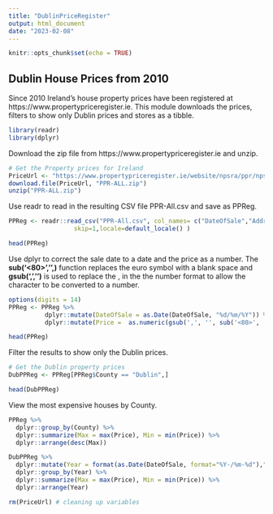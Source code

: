 ```yaml
---
title: "DublinPriceRegister"
output: html_document
date: "2023-02-08"
---
```


```r
knitr::opts_chunk$set(echo = TRUE)
```

## Dublin House Prices from 2010
Since 2010 Ireland's house property prices have been registered at https://www.propertypriceregister.ie. This module downloads the prices, filters to show only Dublin prices and stores as a tibble. 


```r
library(readr)
library(dplyr)
```
Download the zip file from https://www.propertypriceregister.ie and unzip.

```r
# Get the Property prices for Ireland
PriceUrl <- "https://www.propertypriceregister.ie/website/npsra/ppr/npsra-ppr.nsf/Downloads/PPR-ALL.zip/$FILE/PPR-ALL.zip"
download.file(PriceUrl, "PPR-ALL.zip")
unzip("PPR-ALL.zip")
```
Use readr to read in the resulting CSV file PPR-All.csv and save as PPReg. 
```r
PPReg <- readr::read_csv("PPR-All.csv", col_names= c("DateOfSale","Address","County","Eircode","Price","NotFullMarketPrice","VATExclusive","Description","Size"), col_types = c("c","c","c","c","c","c","c","c","c"),
                  skip=1,locale=default_locale() )

head(PPReg)
```

Use dplyr to correct the sale date to a date and the price as a number. The **sub('<80>','',)** function replaces the euro symbol with a blank space and **gsub(',','')** is used to replace the , in the the number format to allow the character to be converted to a number.

```r
options(digits = 14)
PPReg <- PPReg %>% 
          dplyr::mutate(DateOfSale = as.Date(DateOfSale, "%d/%m/%Y")) %>%
          dplyr::mutate(Price =  as.numeric(gsub(',', '', sub('<80>', '', Price))) )

head(PPReg)
```

Filter the results to show only the Dublin prices.
```r
# Get the Dublin property prices
DubPPReg <- PPReg[PPReg$County == "Dublin",]

head(DubPPReg)
```
View the most expensive houses by County.
```r
PPReg %>%
  dplyr::group_by(County) %>%
  dplyr::summarize(Max = max(Price), Min = min(Price)) %>%
  dplyr::arrange(desc(Max))
```
```r
DubPPReg %>%
  dplyr::mutate(Year = format(as.Date(DateOfSale, format="%Y-/%m-%d"),"%Y")) %>%
  dplyr::group_by(Year) %>%
  dplyr::summarize(Max = max(Price), Min = min(Price)) %>%
  dplyr::arrange(Year)
```
```r
rm(PriceUrl) # cleaning up variables
```

